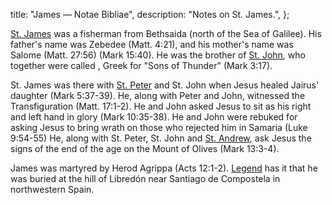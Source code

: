   title: "James — Notae Bibliae",
  description: "Notes on St. James.",
};

<Initial text="James"/>

[St. James](/glossary/names#james) was a fisherman from Bethsaida (north of the Sea of Galilee). His father's name was Zebedee (Matt. 4:21), and his mother's name was Salome (Matt. 27:56) (Mark 15:40). He was the brother of [St. John](/people/saints/john), who together were called *<Definition lang="greek" anchor="boanerges" text="Boanerges" />*, Greek for "Sons of Thunder" (Mark 3:17).

St. James was there with [St. Peter](/people/saints/peter) and St. John when Jesus healed Jairus' daughter (Mark 5:37-39). He, along with Peter and John, witnessed the Transfiguration (Matt. 17:1-2). He and John asked Jesus to sit as his right and left hand in glory (Mark 10:35-38). He and John were rebuked for asking Jesus to bring wrath on those who rejected him in Samaria (Luke 9:54-55) He, along with St. Peter, St. John and [St. Andrew](/people/saints/andrew), ask Jesus the signs of the end of the age on the Mount of Olives (Mark 13:3-4).

James was martyred by Herod Agrippa (Acts 12:1-2). [Legend](/meditations/st-james-and-the-scallop-shell) has it that he was buried at the hill of Libredón near Santiago de Compostela in northwestern Spain.
